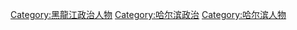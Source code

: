 [[Category:黑龍江政治人物|Category:黑龍江政治人物]]
[[Category:哈尔滨政治|Category:哈尔滨政治]]
[[Category:哈尔滨人物|Category:哈尔滨人物]]